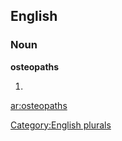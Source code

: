 
==English==

===Noun===
'''osteopaths'''

# {{plural of|[[osteopath]]}}

[[Category:English plurals]]

[[ar:osteopaths]]